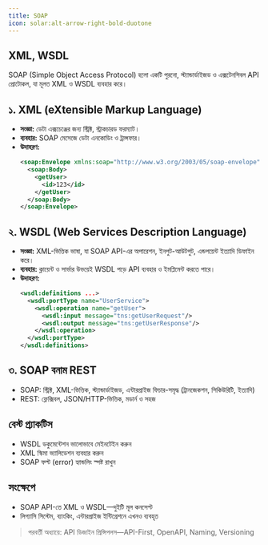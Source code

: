 ```yaml
---
title: SOAP
icon: solar:alt-arrow-right-bold-duotone
---
```


## XML, WSDL

SOAP (Simple Object Access Protocol) হলো একটি পুরনো, স্ট্যান্ডার্ডাইজড ও এক্সটেনসিবল API প্রোটোকল, যা মূলত XML ও WSDL ব্যবহার করে।

## ১. XML (eXtensible Markup Language)
- **সংজ্ঞা:** ডেটা এক্সচেঞ্জের জন্য স্ট্রিক্ট, স্ট্রাকচারড ফরম্যাট।
- **ব্যবহার:** SOAP মেসেজে ডেটা এনকোডিং ও ট্রান্সফার।
- **উদাহরণ:**
    ```xml
    <soap:Envelope xmlns:soap="http://www.w3.org/2003/05/soap-envelope">
      <soap:Body>
        <getUser>
          <id>123</id>
        </getUser>
      </soap:Body>
    </soap:Envelope>
    ```

## ২. WSDL (Web Services Description Language)
- **সংজ্ঞা:** XML-ভিত্তিক ভাষা, যা SOAP API-এর অপারেশন, ইনপুট-আউটপুট, এন্ডপয়েন্ট ইত্যাদি ডিফাইন করে।
- **ব্যবহার:** ক্লায়েন্ট ও সার্ভার উভয়েই WSDL পড়ে API ব্যবহার ও ইমপ্লিমেন্ট করতে পারে।
- **উদাহরণ:**
    ```xml
    <wsdl:definitions ...>
      <wsdl:portType name="UserService">
        <wsdl:operation name="getUser">
          <wsdl:input message="tns:getUserRequest"/>
          <wsdl:output message="tns:getUserResponse"/>
        </wsdl:operation>
      </wsdl:portType>
    </wsdl:definitions>
    ```

## ৩. SOAP বনাম REST
- SOAP: স্ট্রিক্ট, XML-ভিত্তিক, স্ট্যান্ডার্ডাইজড, এন্টারপ্রাইজ ফিচার-সমৃদ্ধ (ট্রানজেকশন, সিকিউরিটি, ইত্যাদি)
- REST: ফ্লেক্সিবল, JSON/HTTP-ভিত্তিক, মডার্ন ও সহজ

## বেস্ট প্র্যাকটিস
- WSDL ডকুমেন্টেশন ভালোভাবে মেইনটেইন করুন
- XML স্কিমা ভ্যালিডেশন ব্যবহার করুন
- SOAP ফল্ট (error) হ্যান্ডলিং স্পষ্ট রাখুন

## সংক্ষেপে
- SOAP API-তে XML ও WSDL—দুইটি মূল কনসেপ্ট
- লিগ্যাসি সিস্টেম, ব্যাংকিং, এন্টারপ্রাইজ ইন্টিগ্রেশনে এখনও ব্যবহৃত

> পরবর্তী অধ্যায়ে: API ডিজাইন প্রিন্সিপলস—API-First, OpenAPI, Naming, Versioning
